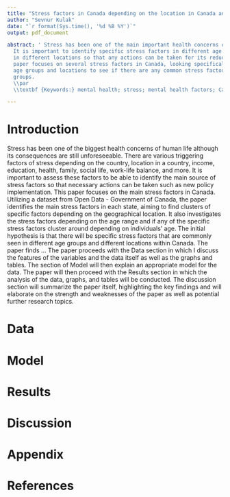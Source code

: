 ```yaml
---
title: "Stress factors in Canada depending on the location in Canada and age"
author: "Sevnur Kulak"
date: "`r format(Sys.time(), '%d %B %Y')`"
output: pdf_document

abstract: ' Stress has been one of the main important health concerns over the years.
  It is important to identify specific stress factors in different age groups and
  in different locations so that any actions can be taken for its reduction. This
  paper focuses on several stress factors in Canada, looking specifically at different
  age groups and locations to see if there are any common stress factors within these
  groups. 
  \\par
  \\textbf {Keywords:} mental health; stress; mental health factors; Canada; age; day-to-day life; work; financial stress; time pressure; schoolwork; health concerns; family problems'

---
```



# Introduction
Stress has been one of the biggest health concerns of human life although its consequences are still unforeseeable. There are various triggering factors of stress depending on the country, location in a country, income, education, health, family, social life, work-life balance, and more. It is important to assess these factors to be able to identify the main source of stress factors so that necessary actions can be taken such as new policy implementation. 
This paper focuses on the main stress factors in Canada. Utilizing a dataset from Open Data - Government of Canada, the paper identifies the main stress factors in each state, aiming to find clusters of specific factors depending on the geographical location. It also investigates the stress factors depending on the age range and if any of the specific stress factors cluster around depending on individuals’ age. The initial hypothesis is that there will be specific stress factors that are commonly seen in different age groups and different locations within Canada. 
The paper finds … 
The paper proceeds with the Data section in which I discuss the features of the variables and the data itself as well as the graphs and tables. The section of Model will then explain an appropriate model for the data. The paper will then proceed with the Results section in which the analysis of the data, graphs, and tables will be conducted. The discussion section will summarize the paper itself, highlighting the key findings and will elaborate on the strength and weaknesses of the paper as well as potential further research topics. 
 



# Data


# Model


# Results


# Discussion


# Appendix


# References